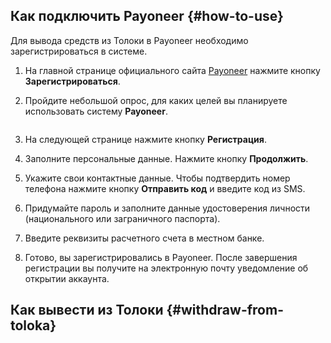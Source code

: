 ## Как подключить Payoneer {#how-to-use}

Для вывода средств из Толоки в Payoneer необходимо зарегистрироваться в системе.

1. На главной странице официального сайта [Payoneer](https://www.payoneer.com/ru/) нажмите кнопку **Зарегистрироваться**.

1. Пройдите небольшой опрос, для каких целей вы планируете использовать систему **Payoneer**.

    <Cut title="Пример">

    <Image width="700px" withBackground imageId="1677848448673" alt="" />

    </Cut>

1. На следующей странице нажмите кнопку **Регистрация**.

1. Заполните персональные данные. Нажмите кнопку **Продолжить**.

1. Укажите свои контактные данные. Чтобы подтвердить номер телефона нажмите кнопку **Отправить код** и введите код из SMS.

1. Придумайте пароль и заполните данные удостоверения личности (национального или заграничного паспорта).

1. Введите реквизиты расчетного счета в местном банке.

1. Готово, вы зарегистрировались в Payoneer. После завершения регистрации вы получите на электронную почту уведомление об открытии аккаунта.

## Как вывести из Толоки {#withdraw-from-toloka}
